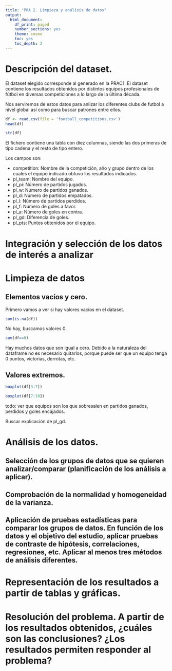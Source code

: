 ```yaml
---
title: "PRA 2. Limpieza y análisis de datos"
output:
  html_document:
    df_print: paged
    number_sections: yes
    theme: cosmo
    toc: yes
    toc_depth: 2
---
```


# Descripción del dataset. 

El dataset elegido corresponde al generado en la PRAC1. El dataset contiene los resultados obtenidos por distintos equipos profesionales de fútbol en diversas competiciones a lo largo de la última década.

Nos serviremos de estos datos para anlizar los diferentes clubs de futbol a nivel global así como para buscar patrones entre ellos.

```r
df <- read.csv(file = 'football_competitions.csv')
head(df)
```
```r
str(df)
```


El fichero contiene una tabla con diez columnas, siendo las dos primeras de tipo cadena y el resto de tipo entero.

Los campos son: 


* competition:  Nombre de la competición, año y grupo dentro de los cuales el equipo
indicado obtuvo los resultados indicados.
* pl_team: Nombre del equipo.
* pl_pi: Número de partidos jugados.
* pl_w: Número de partidos ganados.
* pl_d: Número de partidos empatados.
* pl_l: Número de partidos perdidos.
* pl_f: Número de goles a favor.
* pl_a: Número de goles en contra.
* pl_gd: Diferencia de goles.
* pl_pts: Puntos obtenidos por el equipo.


# Integración y selección de los datos de interés a analizar

# Limpieza de datos

## Elementos vacíos y cero.

Primero vamos a ver si hay valores vacíos en el dataset.

```r
sum(is.na(df))
```
No hay, buscamos valores 0.

```r
sum(df==0)
```
Hay muchos datos que son igual a cero. Debido a la naturaleza del dataframe no es necesario quitarlos, porque puede ser que un equipo tenga 0 puntos, victorias, derrotas, etc.

## Valores extremos.

```r
boxplot(df[3:7])
```
```r
boxplot(df[7:10])
```

todo: ver que equipos son los que sobresalen en partidos ganados, perdidos y goles encajados.

Buscar explicación de pl_gd.

# Análisis de los datos.

## Selección de los grupos de datos que se quieren analizar/comparar (planificación de los análisis a aplicar).

## Comprobación de la normalidad y homogeneidad de la varianza.

## Aplicación de pruebas estadísticas para comparar los grupos de datos. En función de los datos y el objetivo del estudio, aplicar pruebas de contraste de hipótesis, correlaciones, regresiones, etc. Aplicar al menos tres métodos de análisis diferentes.

# Representación de los resultados a partir de tablas y gráficas.

# Resolución del problema. A partir de los resultados obtenidos, ¿cuáles son las conclusiones? ¿Los resultados permiten responder al problema?

